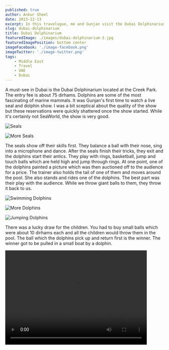 ```yaml
---
published: true
author: Ankur Sheel
date: 2013-12-13
excerpt: In this travelogue, me and Gunjan visit the Dubai Dolphinarium.
slug: dubai-dolphinarium
title: Dubai Dolphinarium
featuredImage: ./images/dubai-dolphinarium-3.jpg
featuredImagePosition: bottom center
imageFacebook: './image-facebook.png'
imageTwitter: './image-twitter.png'
tags:
    - Middle East
    - Travel
    - UAE
    - Dubai
---
```


A must-see in Dubai is the Dubai Dolphinarium located at the Creek Park. The entry fee is about 75 dirhams. Dolphins are
some of the most fascinating of marine mammals. It was Gunjan's first time to watch a live seal and dolphin show. I was
a bit sceptical about the quality of the show but these reservations were quickly shattered once the show started. While
it's certainly not SeaWorld, the show is very good.

![Seals](./images/dubai-dolphinarium-1.jpg)

![More Seals](./images/dubai-dolphinarium-2.jpg)

The seals show off their skills first. They balance a ball with their nose, sing into a microphone and dance. After the
seals finish their tricks, they exit and the dolphins start their antics. They play with rings, basketball, jump and
touch balls which are held high and jump through rings. At one point, one of the dolphins painted a picture which was
then auctioned off to the audience for a price. The trainer also holds the tail of one of them and moves around the
pool. She also stands and rides one of the dolphins. The best part was their play with the audience. While we throw
giant balls to them, they throw it back to us.

![Swimming Dolphins](./images/dubai-dolphinarium-3.jpg)

![More Dolphins](./images/dubai-dolphinarium-4.jpg)

![Jumping Dolphins](./images/dubai-dolphinarium-5.jpg)

There was a lucky draw for the children. You had to buy small balls which were about 10 dirhams each and all the
children would throw them in the pool. The ball which the dolphins pick up and return first is the winner. The winner
got to be pulled in a small boat by a dolphin.

<Video src="https://www.youtube.com/embed/sUo_fI09GKI" title="Dubai Dolphinarium" width="450" height="300" />
